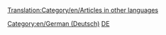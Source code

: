 [[Translation:Category/en/Articles in other languages]]

{{en/Bilingual box| De
| Diese Seite liefert einen Index für eine breite Palette von '''Artikel in deutscher Sprache''' in OpenTTD Wiki.<br/>Artikel mit der Vorlage {{en/s|Other_languages}} mit '''<code><nowiki>language_page=de</nowiki></code>''' Parameter werden automatisch hier verlinkt.
| ''This page provides an index for a wide range of '''articles in German''' in OpenTTD Wiki.<br/>Articles with {{en/s|Other_languages}} template with'' '''<code><nowiki>language_page=de</nowiki></code>''' ''parameter automatically link here.''}}


[[Category:en/German (Deutsch)]][[Category:en/Articles in other languages|DE]]